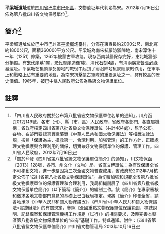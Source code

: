 {{msg:四川省文物保護單位
|名稱 = 平梁城遺址
|編號 = 29
|圖片 = 
|級別 = S8
|分類 = 
|時代 = [[宋代|宋代]]
|地点 = [[四川省|四川省]][[巴中市|巴中市]][[巴州區|巴州區]]
|坐標 =
|登錄 = 2012年7月16日
}}
'''平梁城遺址'''位於[[四川省|四川省]][[巴中市|巴中市]][[巴州區|巴州區]]，文物遺址年代判定為宋。2012年7月16日公佈為第八批四川省文物保護單位<ref>「四川省人民政府關於公布第八批省級文物保護單位名單的通知」，川府函[2012]149號，各市（州）、縣（市、區）人民政府，省政府各部門、各直屬機構：省政府核定四川省第八批省級文物保護單位（共計484處），現予公布。各地、各部門要認真貫徹落實《中華人民共和國文物保護法》等相關法律法規，按照「保護為主、搶救第一、合理利用、加強管理」的工作方針，正確處理文物保護與合理利用的關係，切實做好文物保護單位的保護、管理工作。四川省人民政府，2012年7月16日</ref>。
== 簡介<ref>「關於印發《四川省第八批省級文物保護單位簡介》的通知」，川文物保函〔2013〕128號，各市、州文化（文物）局，省直文博單位：為有效保護全省不可移動文物，進一步鞏固第三次全國文物普查成果，省政府於2012年7月核定公佈了“四川省第八批省級文物保護單位”。為切實加強和規範全省第八批省級文物保護單位的保護管理和合理利用，我局組織開展了《四川省第八批省級文物保護單位簡介》（以下簡稱《簡介》）的編制工作。該《簡介》在專家審核和徵求各地文物部門意見的基礎上已由我局核定。現將《簡介》印發全省，請各地按照《中華人民共和國文物保護法》、《四川省<中華人民共和國文物保護法>實施辦法》的有關規定，參照《全國重點文物保護單位保護範圍、標誌說明、記錄檔案和保護管理機構工作規範（試行）》的相關要求，及時完善本轄區第八批省級文物保護單位的“四有”基礎工作。特此通知。附件：《四川省第八批省級文物保護單位簡介》四川省文物管理局  2013年10月16日</ref> ==
平梁城遺址位於巴中市巴州區[[平梁鄉|平梁鄉]]炮臺村，分佈在東西長約2000公尺，南北寬約1800公尺，面積360000平方公尺。平梁城為南宋抗蒙防禦陣地，南宋淳佑十一年（1251）修築，1262年被蒙古軍攻陷。現存西南城牆保存完好，東北城牆部分損毀。有[[宋代|宋代]]崖墓1座，[[宋代|宋代]]摩崖造像1處，清代石刻4處，有清兩廣總督[[張必祿|張必祿]]墓遺址。平梁城在抵禦蒙犯蜀地的戰役中起到了前沿陣地抗蒙阻蒙的作用，在軍事上和戰略上佔有重要的地位，為南宋抗擊蒙古軍隊的重要遺址之一，具有較高的歷史價值。1965年，被巴中縣人民政府公佈為縣級文物保護單位。
==註釋==
{{reflist}}